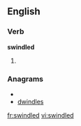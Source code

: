 
==English==

===Verb===
'''swindled'''

# {{past of|[[swindle]]}}

===Anagrams===
* {{alphagram|ddeilnsw}}
* [[dwindles#English|dwindles]]

[[fr:swindled]]
[[vi:swindled]]